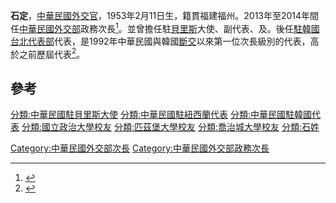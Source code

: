{{Infobox officeholder
|name         = 石定
|native_name  = 
|image        = 台灣外交部次長石定.jpg
|caption      = 
|nationality  = {{ROC}}
|office1      = [[駐韓國台北代表部|駐韓國台北代表部]]代表
|minister1    = 
|term_start1  = 2014年7月15日<ref>{{Cite web |url=http://web.roc-taiwan.org/kr/post/23.html |title=存档副本 |access-date=2016-06-27 |archive-url=https://web.archive.org/web/20160325173315/http://web.roc-taiwan.org/kr/post/23.html |archive-date=2016-03-25 |dead-url=yes }}</ref>
|term_end1    = 2018年9月
|predecessor1 = [[梁英斌|梁英斌]]
|successor1   = [[唐殿文|唐殿文]]
|office2      = [[中華民國外交部|中華民國外交部]]次長
|minister2    = [[林永樂|林永樂]]
|1blankname2  = 副
|1namedata2   = [[史亞平|史亞平]]
|term_start2  = 2013年3月1日
|term_end2    = 2014年7月15日<ref>{{Cite web |url=http://www.mofa.gov.tw/en/MofaLeader_Content.aspx?n=8C1B5DF8A167A082&sms=83A9AD4277955F24&s=9223A12B5B31CB37 |title=存档副本 |accessdate=2016-06-27 |archive-date=2015-07-23 |archive-url=https://web.archive.org/web/20150723000801/http://www.mofa.gov.tw/en/MofaLeader_Content.aspx?n=8C1B5DF8A167A082&sms=83A9AD4277955F24&s=9223A12B5B31CB37 |dead-url=no }}</ref>
|predecessor2 = [[董國猷|董國猷]]<ref name="taiwanembassy">{{cite web|url=http://www.taiwanembassy.org/ct.asp?xItem=341449&ctNode=2237&mp=1&nowPage=70&pagesize=45 |title=New representative to EU, Belgium named - Press Releases - Overseas Office Republic Of China ( Taiwan ) 中華民國（台灣）駐外單位聯合網站 |author=Internet Team |publisher=taiwanembassy.org |accessdate=2014-08-24 |deadurl=yes |archiveurl=https://web.archive.org/web/20140826120011/http://www.taiwanembassy.org/ct.asp?xItem=341449&ctNode=2237&mp=1&nowPage=70&pagesize=45 |archivedate=2014-08-26 }}</ref>
|successor2   = [[高振群|高振群]]
|office3      = 中華民國駐貝里斯大使
|minister3    = 
|term_start3  = 2006年
|term_end3    = 2010年
|predecessor3 = 
|successor3   = 
|office4      = {{Link-en|駐紐西蘭台北經濟文化代表處|Taipei Economic and Cultural Office in New Zealand}}代表
|minister4    = 
|term_start4  = 2002
|term_end4    = 2006
|predecessor4 = 
|successor4   = 
|office5      = {{Link-en|駐南非共和國台北聯絡代表處|Taipei Liaison Office in the Republic of South Africa}}副代表
|minister5    = 
|term_start5  = 1998
|term_end5    = 1999
|predecessor5 = 
|successor5   = 
|birth_date   = 
|birth_place  = 
|party        = 
|spouse       = 
|children     = 
|alma_mater   = [[政治大學|政治大學]]<br>[[匹茲堡大學|匹茲堡大學]]<br>[[喬治城大學|喬治城大學]]
|signature    = 
}}

'''石定'''，[[中華民國|中華民國]][[外交官|外交官]]，1953年2月11日生，籍貫福建福州。2013年至2014年間任[[中華民國外交部|中華民國外交部]]政務次長<ref>{{cite web |url=http://www.mofa.gov.tw/EnOfficial/Biography/Leader/?opno=0d53ddd8-8ffb-4d91-b46a-023b4739a5dd |title=Ministry of Foreign Affairs, Republic of China (Taiwan) 中華民國外交部 |publisher=Mofa.gov.tw |date= |accessdate=2014-04-30 |archive-date=2014-04-29 |archive-url=https://web.archive.org/web/20140429154535/http://www.mofa.gov.tw/EnOfficial/Biography/Leader/?opno=0d53ddd8-8ffb-4d91-b46a-023b4739a5dd |dead-url=no }}</ref>。並曾擔任駐[[貝里斯|貝里斯]]大使、{{Link-en|駐南非共和國台北聯絡代表處|Taipei Liaison Office in the Republic of South Africa|駐南非台北聯絡代表處}}副代表、及{{Link-en|駐紐西蘭台北經濟文化代表處|Taipei Economic and Cultural Office in New Zealand|駐紐西蘭代表}}。後任[[駐韓國台北代表部|駐韓國台北代表部]]代表，是1992年中華民國與韓國[[斷交|斷交]]以來第一位次長級別的代表，高於之前歷屆代表<ref>{{Cite news|script-title=ko:대만 정부, 단교 이후 최고위급 주한 타이베이대표로 격상 파견, 왜? |author={{lang|ko|이동훈}} |publisher={{lang|ko|[[朝鮮日報|조선닷컴]]}} |url=http://news.chosun.com/site/data/html_dir/2014/07/17/2014071702013.html |date=2014-07-17 |accessdate=2016-10-29 |archivedate=2016-10-29 |archiveurl=https://archive.is/20161029122352/http://news.chosun.com/site/data/html_dir/2014/07/17/2014071702013.html |deadurl=yes }}</ref>。

==參考==
{{commons cat|Joseph Shih}}
{{reflist}}

{{中國駐貝里斯大使}}

{{DEFAULTSORT: Shih, Ting Joseph}}
[[分類:中華民國駐貝里斯大使|分類:中華民國駐貝里斯大使]]
[[分類:中華民國駐紐西蘭代表|分類:中華民國駐紐西蘭代表]]
[[分類:中華民國駐韓國代表|分類:中華民國駐韓國代表]]
[[Category:中華民國外交部次長|Category:中華民國外交部次長]]
[[Category:中華民國外交部政務次長|Category:中華民國外交部政務次長]]
[[分類:國立政治大學校友|分類:國立政治大學校友]]
[[分類:匹茲堡大學校友|分類:匹茲堡大學校友]]
[[分類:喬治城大學校友|分類:喬治城大學校友]]
[[分類:石姓|分類:石姓]]